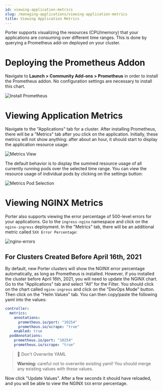 ```yaml
---
id: viewing-application-metrics
slug: /managing-applications/viewing-application-metrics
title: Viewing Application Metrics
---
```


Porter supports visualizing the resources (CPU/memory) that your applications are consuming over different time ranges. This is done by querying a Prometheus add-on deployed on your cluster.

# Deploying the Prometheus Addon

Navigate to **Launch > Community Add-ons > Prometheus** in order to install the Prometheus addon. No configuration settings are necessary to install this chart.

![Install Prometheus](https://user-images.githubusercontent.com/25448214/118314719-81d7f100-b4c2-11eb-97cf-d11e5a535060.png "Screen Shot 2021-05-14 at 2 41 34 PM")

# Viewing Application Metrics

Navigate to the "Applications" tab for a cluster. After installing Prometheus, there will be a "Metrics" tab after you click on the application. Initially, these metrics will not show anything: after about an hour, it should start to display the application resource usage:

![Metrics View](https://user-images.githubusercontent.com/25448214/118315927-2575d100-b4c4-11eb-8f14-7175bfac3346.png "Screen Shot 2021-05-14 at 2 53 21 PM")

The default behavior is to display the summed resource usage of all currently running pods over the selected time range. You can view the resource usage of individual pods by clicking on the settings button:

![Metrics Pod Selection](https://user-images.githubusercontent.com/25448214/118315987-3cb4be80-b4c4-11eb-9dac-80866899c12a.png "Screen Shot 2021-05-14 at 2 53 56 PM")

# Viewing NGINX Metrics

Porter also supports viewing the error percentage of 500-level errors for your applications. Go to the `ingress-nginx` namespace and click on the `nginx-ingress` deployment. In the "Metrics" tab, there will be an additional metric called `5XX Error Percentage`:

![nginx-errors](https://user-images.githubusercontent.com/25448214/118315840-05dea880-b4c4-11eb-9671-a6b3a6119091.png "nginx-errors")

## For Clusters Created Before April 16th, 2021

By default, new Porter clusters will show the NGINX error percentage automatically, as long as Prometheus is installed. However, if you installed the cluster before April 16th, 2021, you will need to update the NGINX chart. Go to the "Applications" tab and select "All" for the Filter. You should click on the chart called `nginx-ingress` and click on the "DevOps Mode" button. Then click on the "Helm Values" tab. You can then copy/paste the following yaml into the values:

```yaml
controller:
  metrics:
    annotations:
      prometheus.io/port: "10254"
      prometheus.io/scrape: "true"
    enabled: true
  podAnnotations:
    prometheus.io/port: "10254"
    prometheus.io/scrape: "true"
```

> 🚧 Don't Overwrite YAML
>
> **Warning:** careful not to overwrite existing yaml! You should merge any existing values with these values.

Now click "Update Values". After a few seconds it should have reloaded, and you will be able to view the NGINX `5XX` error percentage.
